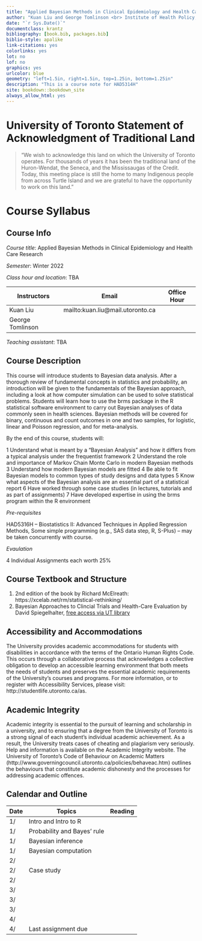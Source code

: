 ```yaml
--- 
title: "Applied Bayesian Methods in Clinical Epidemiology and Health Care Research"
author: "Kuan Liu and George Tomlinson <br> Institute of Health Policy, Management and Evaluation <br> University of Toronto"
date: "`r Sys.Date()`"
documentclass: krantz
bibliography: [book.bib, packages.bib]
biblio-style: apalike
link-citations: yes
colorlinks: yes
lot: no
lof: no
graphics: yes
urlcolor: blue
geometry: "left=1.5in, right=1.5in, top=1.25in, bottom=1.25in"
description: "This is a course note for HAD5314H"
site: bookdown::bookdown_site
always_allow_html: yes
---
```



# University of Toronto Statement of Acknowledgment of Traditional Land {-} 


> "We wish to acknowledge this land on which the University of Toronto operates. For thousands of years it has been the traditional land of the Huron-Wendat, the Seneca, and the Mississaugas of the Credit. Today, this meeting place is still the home to many Indigenous people from across Turtle Island and we are grateful to have the opportunity to work on this land."



# Course Syllabus {-}

## Course Info {-}

_Course title_: Applied Bayesian Methods in Clinical Epidemiology and Health Care Research

_Semester_: Winter 2022

_Class hour and location_: TBA

|  Instructors  | Email  | Office Hour | 
|---------------|--------|-------------|
| Kuan Liu  | mailto:kuan.liu@mail.utoronto.ca  |   |
| George Tomlinson  |   |   |

_Teaching assistant_: TBA
 

## Course Description {-}

This course will introduce students to Bayesian data analysis. After a thorough review of fundamental concepts in statistics and probability, an introduction will be given to the fundamentals of the Bayesian approach, including a look at how computer simulation can be used to solve statistical problems. Students will learn how to use the brms package in the R statistical software environment to carry out Bayesian analyses of data commonly seen in health sciences. Bayesian methods will be covered for binary, continuous and count outcomes in one and two samples, for logistic, linear and Poisson regression, and for meta-analysis. 

By the end of this course, students will:

1 Understand what is meant by a “Bayesian Analysis” and how it differs from a typical analysis under the frequentist framework
2 Understand the role and importance of Markov Chain Monte Carlo in modern Bayesian methods
3 Understand how modern Bayesian models are fitted
4 Be able to fit Bayesian models to common types of study designs and data types
5 Know what aspects of the Bayesian analysis are an essential part of a statistical report
6 Have worked through some case studies (in lectures, tutorials and as part of assignments)
7 Have developed expertise in using the brms program within the R environment

_Pre-requisites_

HAD5316H – Biostatistics II: Advanced Techniques in Applied Regression Methods, Some simple programming (e.g., SAS data step, R, S-Plus) – may be taken concurrently with course.



_Evaulation_

4 Individual Assignments each worth 25%

 
## Course Textbook and Structure {-}

1. 2nd edition of the book by Richard McElreath: https://xcelab.net/rm/statistical-rethinking/
2. Bayesian Approaches to Clincial Trials and Health-Care Evaluation by David Spiegelhalter, [free access via UT library](https://onlinelibrary-wiley-com.myaccess.library.utoronto.ca/doi/book/10.1002/0470092602)


## Accessibility and Accommodations {-}

The University provides academic accommodations for students with disabilities in accordance with the terms of the Ontario Human Rights Code. This occurs through a collaborative process that acknowledges a collective obligation to develop an accessible learning environment that both meets the needs of students and preserves the essential academic requirements of the University’s courses and programs. For more information, or to register with Accessibility Services, please visit: http://studentlife.utoronto.ca/as.

## Academic Integrity {-}
Academic integrity is essential to the pursuit of learning and scholarship in a university, and to ensuring that a degree from the University of Toronto is a strong signal of each student’s individual academic achievement. As a result, the University treats cases of cheating and plagiarism very seriously. Help and information is available on the Academic Integrity website. The University of Toronto’s Code of Behaviour on Academic Matters (http://www.governingcouncil.utoronto.ca/policies/behaveac.htm) outlines the behaviours that constitute academic dishonesty and the processes for addressing academic offences.


## Calendar and Outline {-}

| Date  | Topics    | Reading   |
|-------|-----------|-----------|
| 1/  | Intro and Intro to R    |   |
| 1/  | Probability and Bayes' rule |   |
| 1/  | Bayesian inference 			|   |
| 1/  | Bayesian computation		|   |
| 2/  |                     		|   |
| 2/  | Case study 		|   |
| 2/  |             		|   |
| 3/  |  						   		|   |
| 3/  |            		|   |
| 3/  |     					   		|   |
| 4/  |  						   		|   |
| 4/  | Last assignment due 		|   |




